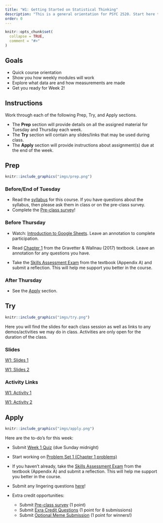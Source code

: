 ```yaml
---
title: "W1: Getting Started on Statistical Thinking"
description: "This is a general orientation for PSYC 2520. Start here to learn more about how this course will work and get some intutions going about data and measurement"
order: 0 
---
```


```r
knitr::opts_chunk$set(
  collapse = TRUE,
  comment = "#>"
)
```


## Goals

- Quick course orientation
- Show you how weekly modules will work
- Explore what data are and how measurements are made
- Get you ready for Week 2!

## Instructions 

Work through each of the following Prep, Try, and Apply sections. 

- The **Prep** section will provide details on all the assigned material for Tuesday and Thursday each week.
- The **Try** section will contain any slides/links that may be used during class. 
- The **Apply** section will provide instructions about assignment(s) due at the end of the week.

## Prep 

:::::{.card .border .border-2 .border-info}
:::: {.grid .g-0}
::: {.g-col-3}
:::: {.card-body}

```r
knitr::include_graphics("imgs/prep.png")
```

::::
:::

::: {.g-col-9}
:::: {.card-body}

### Before/End of Tuesday

- Read the [syllabus](../course_docs/syllabus.html) for this course. If you have questions about the syllabus, then please ask them in class or on the pre-class survey.
- Complete the <span style="color:#508AB0"><a href="https://bowdoin.instructure.com/courses/6949/assignments/73288?module_item_id=430220" target="_blank">Pre-class survey</a></span>!

### Before Thursday

- Watch: <span style="color:#508AB0"><a href="https://bowdoin.instructure.com/courses/6949/modules/items/434883" target="_blank">Introduction to Google Sheets</a></span>. Leave an annotation to complete participation. 

- Read  <span style="color:#508AB0"><a href="https://bowdoin.instructure.com/courses/6949/modules/items/434887" target="_blank">Chapter 1</a></span> from the Gravetter & Wallnau (2017) textbook. Leave an annotation for any questions you have.

- Take the <span style="color:#508AB0"><a href="https://bowdoin.instructure.com/courses/6949/modules/items/434886" target="_blank">Skills Assessment Exam</a></span> from the textbook (Appendix A) and submit a reflection. This will help me support you better in the course.

### After Thursday

- See the [Apply](#apply) section.

::::
:::
::::
:::::



## Try {.mt-5}

:::::{.card .border .border-2 .border-info}
:::: {.grid .g-0}
::: {.g-col-3}
:::: {.card-body}

```r
knitr::include_graphics("imgs/try.png")
```

::::
:::

::: {.g-col-9}
:::: {.card-body}

Here you will find the slides for each class session as well as links to any demos/activities we may do in class. Activities are only open for the duration of the class. 


### Slides

<a class="btn btn-outline-info" href="../../slides/W1_getting_started.pdf" role="button" target="_blank">W1: Slides 1</a>

<a class="btn btn-outline-info" href="../../slides/W1_statistical_thinking.pdf" role="button" target="_blank">W1: Slides 2</a>

### Activity Links

<a class="btn btn-outline-info" href="https://bowdoin.instructure.com/courses/6949/assignments/74528?module_item_id=436591" role="button" target="_blank">W1: Activity 1</a>


<a class="btn btn-outline-info" href="https://bowdoin.instructure.com/courses/6949/assignments/74023?module_item_id=434885" role="button" target="_blank">W1: Activity 2</a>



::::
:::


::::
:::::

## Apply {.mt-5}

:::::{.card .border .border-2 .border-info}
:::: {.grid .g-0}
::: {.g-col-3}
:::: {.card-body}

```r
knitr::include_graphics("imgs/apply.png")
```

::::
:::

::: {.g-col-9}
:::: {.card-body}

Here are the to-do's for this week:

- Submit <span style="color:#508AB0"><a href="https://bowdoin.instructure.com/courses/6949/quizzes/10205?module_item_id=430221" target="_blank">Week 1 Quiz</a></span> (due Sunday midnight)
- Start working on <span style="color:#508AB0"><a href="https://bowdoin.instructure.com/courses/6949/assignments/73289?module_item_id=430224" target="_blank">Problem Set 1 (Chapter 1 problems)</a></span> 
- If you haven't already, take the <span style="color:#508AB0"><a href="https://bowdoin.instructure.com/courses/6949/modules/items/434886" target="_blank">Skills Assessment Exam</a></span> from the textbook (Appendix A) and submit a reflection. This will help me support you better in the course.
- Submit any lingering questions <a href="https://forms.gle/pv2XV6e1Jist7SUf7" target="_blank">here</a>! 

- Extra credit opportunities:
  - Submit <span style="color:#508AB0"><a href="https://bowdoin.instructure.com/courses/6949/assignments/73288?module_item_id=430220" target="_blank">Pre-class survey</a></span> (1 point)
  - Submit <span style="color:#508AB0"><a href="https://bowdoin.instructure.com/courses/6949/modules/items/431358" target="_blank">Exra Credit Questions</a></span> (1 point for 8 submissions)
  - Submit <span style="color:#508AB0"><a href="https://bowdoin.instructure.com/courses/6949/modules/items/434591" target="_blank">Optional Meme Submission</a></span> (1 point for winners!)



::::
:::


::::
:::::